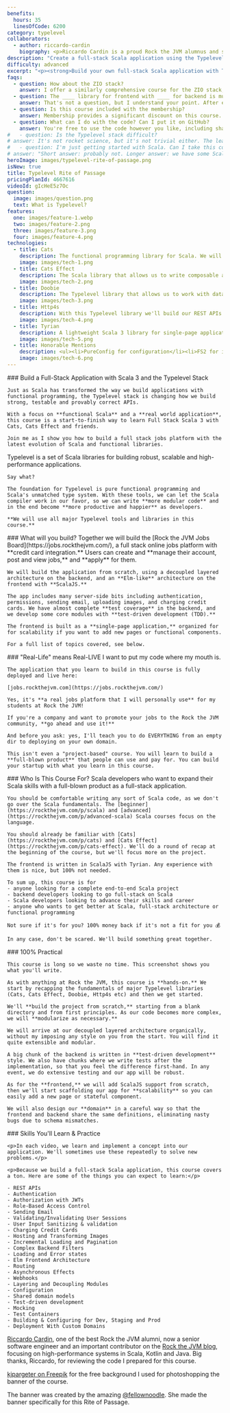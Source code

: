 ```yaml
---
benefits:
  hours: 35
  linesOfCode: 6200
category: typelevel
collaborators:
  - author: riccardo-cardin
    biography: <p>Riccardo Cardin is a proud Rock the JVM alumnus and senior software engineer focusing on high-performance systems in Scala, Kotlin and Java.</p><p>He is also one of the two leading lecturers of the Software Engineering course inside the Computer Science BSc, hosted by Dipartimento di Matematica of the University of Padova.</p><p>Riccardo is actively interested in the application of design patterns and design best practices. He is constantly increasing his knowledge of the software's design and development continuously, which brought him to Rock the JVM.</p>
description: "Create a full-stack Scala application using the Typelevel stack in our comprehensive course: learn to integrate features like credit card checkout and emails. Perfect for hands-on, real-world development experience."
difficulty: advanced
excerpt: "<p><strong>Build your own full-stack Scala application with Typelevel</strong>: working on credit card checkout and emails, experience real-world development with our comprehensive course, and see the live app <a href='https://jobs.rockthejvm.com'>here</a></p>"
faqs:
  - question: How about the ZIO stack?
    answer: I offer a similarly comprehensive course for the ZIO stack, focusing on a different application and approach. # TODO
  - question: The ____ library for frontend with ____ for backend is much better!
    answer: That's not a question, but I understand your point. After evaluating various libraries and setups for building a full-stack app with Typelevel for nearly a year, Riccardo and I found this stack to be the most effective. All included libraries are well-supported and actively developed. This course isn't just about connecting libraries; it's about learning to think and build full-stack Scala applications. The principles you'll learn apply beyond just these libraries.
  - question: Is this course included with the membership?
    answer: Membership provides a significant discount on this course. To claim it, click on the membership card in your course dashboard to find your discount code. Membership benefits will continue to grow with each new course we offer.
  - question: What can I do with the code? Can I put it on GitHub?
    answer: You're free to use the code however you like, including sharing it on GitHub. However, please avoid creating your own course based on this app. Feel free to use the code as a portfolio piece, a starting point for your next project, or a prototype to showcase to your boss. The ideas you take away from this course are even more valuable than the code itself.
#   - question: Is the Typelevel stack difficult?
# answer: It's not rocket science, but it's not trivial either. The learning curve is steep if you're doing it on your own. Materials are scarce. So I wanted to compress your learning time and hard-earned lessons into one comprehensive experience.
#   - question: I'm just getting started with Scala. Can I take this course?
# answer: "Short answer: probably not. Longer answer: we have some Scala starter code at the beginning of the course, but that won't replace the kind of experience we need for this course. I recommend you check out the﻿ Scala essentials and advanced courses first before coming back here."
heroImage: images/typelevel-rite-of-passage.png
isNew: true
title: Typelevel Rite of Passage
pricingPlanId: 4667616
videoId: gIcHeE5z7Oc
question:
  image: images/question.png
  text: What is Typelevel?
features:
  one: images/feature-1.webp
  two: images/feature-2.png
  three: images/feature-3.png
  four: images/feature-4.png
technologies:
  - title: Cats
    description: The functional programming library for Scala. We will use it to make our code modular, expressed in terms of capabilities.
    image: images/tech-1.png
  - title: Cats Effect
    description: The Scala library that allows us to write composable and high-performance applications with pure functional programming. Every action we perform is built with Cats Effect.
    image: images/tech-2.png
  - title: Doobie
    description: The Typelevel library that allows us to work with databases, using type-safe queries. We will use PostgreSQL as an actual database.
    image: images/tech-3.png
  - title: Http4s
    description: With this Typelevel library we'll build our REST APIs with JSON payloads, automatic validation, incremental content loading with pagination etc., as well as manage authentication, authorization with JWTs and role-based access control.
    image: images/tech-4.png
  - title: Tyrian
    description: A lightweight Scala 3 library for single-page applications in a purely functional way, Elm-style. While not "officially" a Typelevel project, it is based on Cats Effect and FS2 to manage application state. Our entire frontend is built with Tyrian (routing, authentication flow, checkout, error/success UI state, fetching data from backend)
    image: images/tech-5.png
  - title: Honorable Mentions
    description: <ul><li>PureConfig for configuration</li><li>FS2 for incremental loading on the backend</li><li>FS2 for SPA history management on the frontend</li><li>TSec for JWT authorization and RBAC</li><li>Circe for JSON</li><li>Log4Cats for purely-functional logging</li><li>ScalaTest with TestContainers wrapped in Cats Effect</li></ul>
    image: images/tech-6.png
---
```



<CourseLayout>
  <Fragment slot="goal">
    ### Build a Full-Stack Application with Scala 3 and the Typelevel Stack

    Just as Scala has transformed the way we build applications with functional programming, the Typelevel stack is changing how we build strong, testable and provably correct APIs.

    With a focus on **functional Scala** and a **real world application**, this course is a start-to-finish way to learn Full Stack Scala 3 with Cats, Cats Effect and friends.

    Join me as I show you how to build a full stack jobs platform with the latest evolution of Scala and functional libraries.

  </Fragment>
  <Fragment slot="question">
    Typelevel is a set of Scala libraries for building robust, scalable and high-performance applications.

    Say what?

    The foundation for Typelevel is pure functional programming and Scala's unmatched type system. With these tools, we can let the Scala compiler work in our favor, so we can write **more modular code** and in the end become **more productive and happier** as developers.

    **We will use all major Typelevel tools and libraries in this course.**

  </Fragment>
  <Fragment slot="feature1">
    ### What will you build?
    Together we will build the [Rock the JVM Jobs Board](https://jobs.rockthejvm.com/), a full stack online jobs platform with **credit card integration.** Users can create and **manage their account, post and view jobs,** and **apply** for them.

    We will build the application from scratch, using a decoupled layered architecture on the backend, and an **Elm-like** architecture on the frontend with **ScalaJS.**

    The app includes many server-side bits including authentication, permissions, sending email, uploading images, and charging credit cards. We have almost complete **test coverage** in the backend, and we develop some core modules with **test-driven development (TDD).**

    The frontend is built as a **single-page application,** organized for for scalability if you want to add new pages or functional components.

    For a full list of topics covered, see below.

  </Fragment>
  <Fragment slot="feature2">
    ### "Real-Life" means Real-LIVE
    I want to put my code where my mouth is.

    The application that you learn to build in this course is fully deployed and live here:

    [jobs.rockthejvm.com](https://jobs.rockthejvm.com/)

    Yes, it's **a real jobs platform that I will personally use** for my students at Rock the JVM!

    If you're a company and want to promote your jobs to the Rock the JVM community, **go ahead and use it!**

    And before you ask: yes, I'll teach you to do EVERYTHING from an empty dir to deploying on your own domain.

    This isn't even a "project-based" course. You will learn to build a **full-blown product** that people can use and pay for. You can build your startup with what you learn in this course.

  </Fragment>
  <Fragment slot="feature3">
    ### Who Is This Course For?
    Scala developers who want to expand their Scala skills with a full-blown product as a full-stack application.

    You should be comfortable writing any sort of Scala code, as we don't go over the Scala fundamentals. The [beginner](https://rockthejvm.com/p/scala) and [advanced](https://rockthejvm.com/p/advanced-scala) Scala courses focus on the language.

    You should already be familiar with [Cats](https://rockthejvm.com/p/cats) and [Cats Effect](https://rockthejvm.com/p/cats-effect). We'll do a round of recap at the beginning of the course, but we'll focus more on the project.

    The frontend is written in ScalaJS with Tyrian. Any experience with them is nice, but 100% not needed.

    To sum up, this course is for
    - anyone looking for a complete end-to-end Scala project
    - backend developers looking to go full-stack on Scala
    - Scala developers looking to advance their skills and career
    - anyone who wants to get better at Scala, full-stack architecture or functional programming

    Not sure if it's for you? 100% money back if it's not a fit for you 💰

    In any case, don't be scared. We'll build something great together.

  </Fragment>
  <Fragment slot="feature4">
    ### 100% Practical

    This course is long so we waste no time. This screenshot shows you what you'll write.

    As with anything at Rock the JVM, this course is **hands-on.** We start by recapping the fundamentals of major Typelevel libraries (Cats, Cats Effect, Doobie, Http4s etc) and then we get started.

    We'll **build the project from scratch,** starting from a blank directory and from first principles. As our code becomes more complex, we will **modularize as necessary.**

    We will arrive at our decoupled layered architecture organically, without my imposing any style on you from the start. You will find it quite extensible and modular.

    A big chunk of the backend is written in **test-driven development** style. We also have chunks where we write tests after the implementation, so that you feel the difference first-hand. In any event, we do extensive testing and our app will be robust.

    As for the **frontend,** we will add ScalaJS support from scratch, then we'll start scaffolding our app for **scalability** so you can easily add a new page or stateful component.

    We will also design our **domain** in a careful way so that the frontend and backend share the same definitions, eliminating nasty bugs due to schema mismatches.

  </Fragment>
  <Fragment slot="skills">
    ### Skills You'll Learn & Practice

    <p>In each video, we learn and implement a concept into our application. We'll sometimes use these repeatedly to solve new problems.</p>

    <p>Because we build a full-stack Scala application, this course covers a ton. Here are some of the things you can expect to learn:</p>

    - REST APIs
    - Authentication
    - Authorization with JWTs
    - Role-Based Access Control
    - Sending Email
    - Validating/Invalidating User Sessions
    - User Input Sanitizing & validation
    - Charging Credit Cards
    - Hosting and Transforming Images
    - Incremental Loading and Pagination
    - Complex Backend Filters
    - Loading and Error states
    - Elm Frontend Architecture
    - Routing
    - Asynchronous Effects
    - Webhooks
    - Layering and Decoupling Modules
    - Configuration
    - Shared domain models
    - Test-driven development
    - Mocking
    - Test Containers
    - Building & Configuring for Dev, Staging and Prod
    - Deployment With Custom Domains

  </Fragment>
  <Fragment slot="thanks">
    <p><a href="https://www.linkedin.com/in/riccardocardin/">Riccardo Cardin</a>, one of the best Rock the JVM alumni, now a senior software engineer and an important contributor on the <a href="/articles">Rock the JVM blog</a>, focusing on high-performance systems in Scala, Kotlin and Java. Big thanks, Riccardo, for reviewing the code I prepared for this course.</p>
    <p><a href="https://www.freepik.com/free-photo/3d-render-spotlights-grunge-brick-wall_1202914.htm">kjpargeter on Freepik</a> for the free background I used for photoshopping the banner of the course.</p>
    <p>The banner was created by the amazing <a href="https://www.instagram.com/fellownoodle" target="_blank" rel="noreferrer">@fellownoodle</a>. She made the banner specifically for this Rite of Passage.</p>

  </Fragment>
</CourseLayout>

